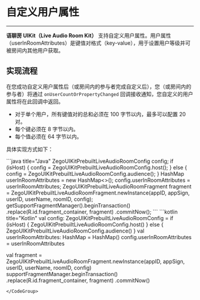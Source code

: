 # 自定义用户属性

- - -

**语聊房 UIKit（Live Audio Room Kit）** 支持自定义用户属性。用户属性（userInRoomAttributes）是键值对格式（key-value），用于设置用户等级并可被房间内其他用户获取。

## 实现流程

在您成功自定义用户属性后（或房间内的参与者完成自定义后），您（或房间内的参与者）将通过 `onUserCountOrPropertyChanged` 回调接收通知，您自定义的用户属性将在此回调中返回。

<Note title="Note">

- 对于单个用户，所有键值对的总和必须在 100 字节以内，最多可以配置 20 对。
- 每个键必须在 8 字节以内。
- 每个值必须在 64 字节以内。
</Note>

具体实现方式如下：

<CodeGroup>
```java title="Java"
ZegoUIKitPrebuiltLiveAudioRoomConfig config;
if (isHost) {
   config = ZegoUIKitPrebuiltLiveAudioRoomConfig.host();
} else {
   config = ZegoUIKitPrebuiltLiveAudioRoomConfig.audience();
}
HashMap<String, String> userInRoomAttributes = new HashMap<>();
config.userInRoomAttributes = userInRoomAttributes;
ZegoUIKitPrebuiltLiveAudioRoomFragment fragment = ZegoUIKitPrebuiltLiveAudioRoomFragment.newInstance(appID, appSign, userID, userName, roomID, config);
getSupportFragmentManager().beginTransaction()
            .replace(R.id.fragment_container, fragment)
            .commitNow();
```
```kotlin title="Kotlin"
val config: ZegoUIKitPrebuiltLiveAudioRoomConfig = if (isHost) {
    ZegoUIKitPrebuiltLiveAudioRoomConfig.host()
} else {
    ZegoUIKitPrebuiltLiveAudioRoomConfig.audience()
}
val userInRoomAttributes: HashMap<String, String> = HashMap()
config.userInRoomAttributes = userInRoomAttributes

val fragment = ZegoUIKitPrebuiltLiveAudioRoomFragment.newInstance(appID, appSign, userID, userName, roomID, config)
supportFragmentManager.beginTransaction()
            .replace(R.id.fragment_container, fragment)
            .commitNow()
```
</CodeGroup>
